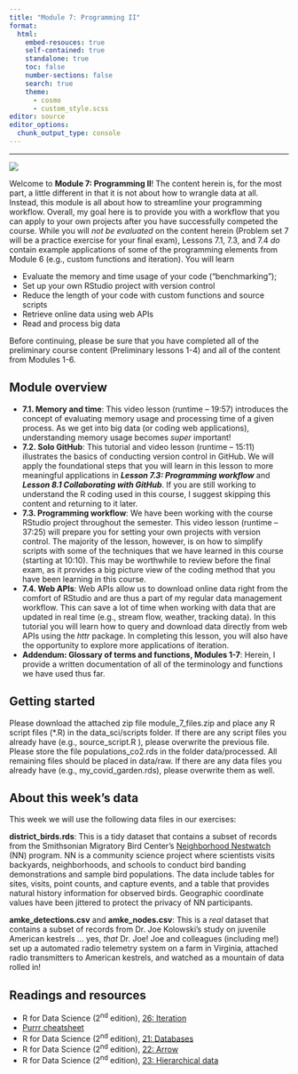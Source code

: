 ```yaml
---
title: "Module 7: Programming II"
format:
  html:
    embed-resouces: true
    self-contained: true
    standalone: true
    toc: false
    number-sections: false
    search: true
    theme: 
      - cosmo
      - custom_style.scss
editor: source
editor_options: 
  chunk_output_type: console
---
```


<hr>

<div>

![](../../images/hex_complex.png){.intro_image}

Welcome to **Module 7: Programming II**! The content herein is, for the most part, a little different in that it is not about how to wrangle data at all. Instead, this module is all about how to streamline your programming workflow. Overall, my goal here is to provide you with a workflow that you can apply to your own projects after you have successfully competed the course. While you will *not be evaluated* on the content herein (Problem set 7 will be a practice exercise for your final exam), Lessons 7.1, 7.3, and 7.4 *do* contain example applications of some of the programming elements from Module 6 (e.g., custom functions and iteration). You will learn

-   Evaluate the memory and time usage of your code ("benchmarking");
-   Set up your own RStudio project with version control
-   Reduce the length of your code with custom functions and source scripts
-   Retrieve online data using web APIs
-   Read and process big data

Before continuing, please be sure that you have completed all of the preliminary course content (Preliminary lessons 1-4) and all of the content from Modules 1-6.

</div>

## Module overview

-   **7.1. Memory and time**: This video lesson (runtime -- 19:57) introduces the concept of evaluating memory usage and processing time of a given process. As we get into big data (or coding web applications), understanding memory usage becomes *super* important!
-   **7.2. Solo GitHub**: This tutorial and video lesson (runtime -- 15:11) illustrates the basics of conducting version control in GitHub. We will apply the foundational steps that you will learn in this lesson to more meaningful applications in ***Lesson 7.3: Programming workflow*** and ***Lesson 8.1 Collaborating with GitHub***. If you are still working to understand the R coding used in this course, I suggest skipping this content and returning to it later.
-   **7.3. Programming workflow**: We have been working with the course RStudio project throughout the semester. This video lesson (runtime -- 37:25) will prepare you for setting your own projects with version control. The majority of the lesson, however, is on how to simplify scripts with some of the techniques that we have learned in this course (starting at 10:10). This may be worthwhile to review before the final exam, as it provides a big picture view of the coding method that you have been learning in this course.
-   **7.4. Web APIs**: Web APIs allow us to download online data right from the comfort of RStudio and are thus a part of my regular data management workflow. This can save a lot of time when working with data that are updated in real time (e.g., stream flow, weather, tracking data). In this tutorial you will learn how to query and download data directly from web APIs using the *httr* package. In completing this lesson, you will also have the opportunity to explore more applications of iteration.
-   **Addendum: Glossary of terms and functions, Modules 1-7**: Herein, I provide a written documentation of all of the terminology and functions we have used thus far. 

## Getting started

Please download the attached zip file [module_7_files.zip]{.mono} and place any R script files ([*.R]{.mono}) in the [data_sci/scripts]{.mono} folder. If there are any script files you already have (e.g., [source_script.R]{.mono} ), please overwrite the previous file. Please store the file [populations_co2.rds]{.mono} in the folder [data/processed]{.mono}. All remaining files should be placed in [data/raw]{.mono}. If there are any data files you already have (e.g., [my_covid_garden.rds]{.mono}), please overwrite them as well.

## About this week's data

This week we will use the following data files in our exercises:

**[district_birds.rds]{.mono}**: This is a tidy dataset that contains a subset of records from the Smithsonian Migratory Bird Center's [Neighborhood Nestwatch](https://nationalzoo.si.edu/migratory-birds/neighborhood-nestwatch) (NN) program. NN is a community science project where scientists visits backyards, neighborhoods, and schools to conduct bird banding demonstrations and sample bird populations. The data include tables for sites, visits, point counts, and capture events, and a table that provides natural history information for observed birds. Geographic coordinate values have been jittered to protect the privacy of NN participants.

**[amke_detections.csv]{.mono}** and **[amke_nodes.csv]{.mono}**: This is a *real* dataset that contains a subset of records from Dr. Joe Kolowski's study on juvenile American kestrels ... yes, *that* Dr. Joe! Joe and colleagues (including me!) set up a automated radio telemetry system on a farm in Virginia, attached radio transmitters to American kestrels, and watched as a mountain of data rolled in!

## Readings and resources

* R for Data Science (2^nd^ edition), [26: Iteration](https://r4ds.hadley.nz/iteration){target="_blank"}
* [Purrr cheatsheet](https://rstudio.github.io/cheatsheets/purrr.pdf){target="_blank"}
* R for Data Science (2^nd^ edition), [21: Databases](https://r4ds.hadley.nz/databases){target="_blank"}
* R for Data Science (2^nd^ edition), [22: Arrow](https://r4ds.hadley.nz/arrow){target="_blank"}
* R for Data Science (2^nd^ edition), [23: Hierarchical data](https://r4ds.hadley.nz/rectangling){target="_blank"}

